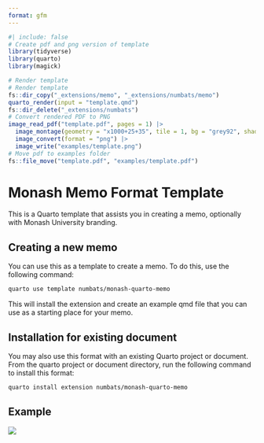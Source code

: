 ```yaml
---
format: gfm
---
```


<!-- README.md is generated from README.qmd. Please edit that file -->

```r
#| include: false
# Create pdf and png version of template
library(tidyverse)
library(quarto)
library(magick)

# Render template
# Render template
fs::dir_copy("_extensions/memo", "_extensions/numbats/memo")
quarto_render(input = "template.qmd")
fs::dir_delete("_extensions/numbats")
# Convert rendered PDF to PNG
image_read_pdf("template.pdf", pages = 1) |>
  image_montage(geometry = "x1000+25+35", tile = 1, bg = "grey92", shadow = TRUE) |>
  image_convert(format = "png") |>
  image_write("examples/template.png")
# Move pdf to examples folder
fs::file_move("template.pdf", "examples/template.pdf")
```

# Monash Memo Format Template

This is a Quarto template that assists you in creating a memo, optionally with Monash University branding.

## Creating a new memo

You can use this as a template to create a memo.
To do this, use the following command:

```bash
quarto use template numbats/monash-quarto-memo
```

This will install the extension and create an example qmd file that you can use as a starting place for your memo.

## Installation for existing document

You may also use this format with an existing Quarto project or document.
From the quarto project or document directory, run the following command to install this format:

```bash
quarto install extension numbats/monash-quarto-memo
```

## Example

[![](examples/template.png)](examples/template.pdf)

